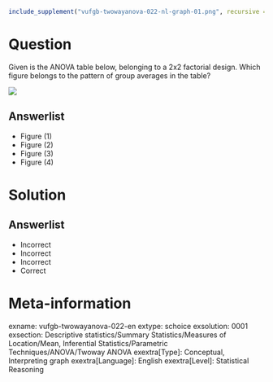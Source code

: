 ```r
include_supplement("vufgb-twowayanova-022-nl-graph-01.png", recursive = TRUE)
```
Question
========
  
Given is the ANOVA table below, belonging to a 2x2 factorial design. Which figure belongs to the pattern of group averages in the table?

![](vufgb-twowayanova-022-nl-graph-01.png) 
  
Answerlist
----------
* Figure (1)
* Figure (2)
* Figure (3)
* Figure (4)

Solution
========

Answerlist
----------
* Incorrect
* Incorrect
* Incorrect
* Correct

Meta-information
================
exname: vufgb-twowayanova-022-en
extype: schoice
exsolution: 0001
exsection: Descriptive statistics/Summary Statistics/Measures of Location/Mean, Inferential Statistics/Parametric Techniques/ANOVA/Twoway ANOVA
exextra[Type]: Conceptual, Interpreting graph
exextra[Language]: English
exextra[Level]: Statistical Reasoning
